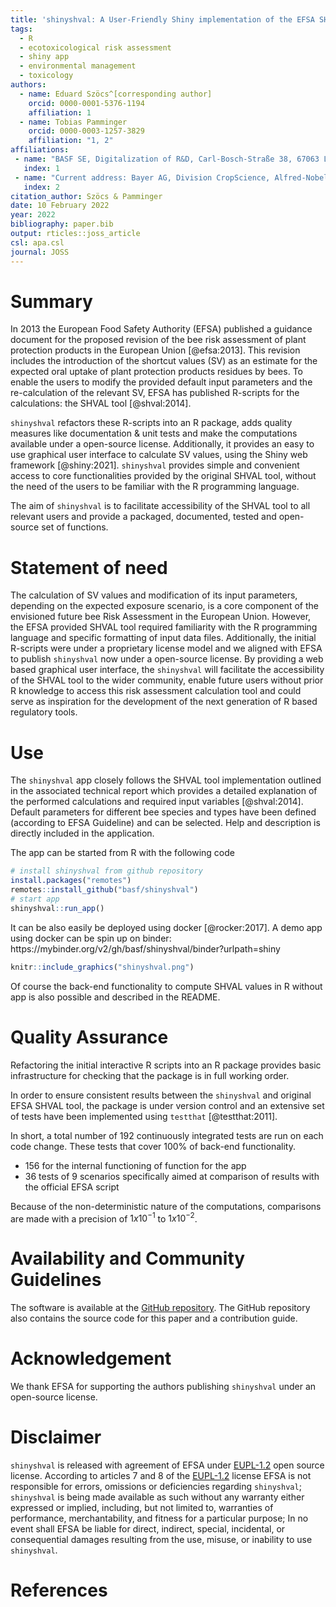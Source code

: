 ```yaml
---
title: 'shinyshval: A User-Friendly Shiny implementation of the EFSA SHVAL tool for the use in Bee risk assessment'
tags:
  - R
  - ecotoxicological risk assessment
  - shiny app
  - environmental management
  - toxicology
authors:
  - name: Eduard Szöcs^[corresponding author]
    orcid: 0000-0001-5376-1194
    affiliation: 1 
  - name: Tobias Pamminger
    orcid: 0000-0003-1257-3829
    affiliation: "1, 2"
affiliations:
 - name: "BASF SE, Digitalization of R&D, Carl-Bosch-Straße 38, 67063 Ludwigshafen am Rhein, Germany"
   index: 1
 - name: "Current address: Bayer AG, Division CropScience, Alfred-Nobel-Straße 50, 40789 Monheim am Rhein, Germany"
   index: 2
citation_author: Szöcs & Pamminger
date: 10 February 2022
year: 2022
bibliography: paper.bib
output: rticles::joss_article
csl: apa.csl
journal: JOSS
---
```


# Summary

In 2013 the European Food Safety Authority (EFSA) published a guidance document for the proposed revision of the bee risk assessment of plant protection products in the European Union [@efsa:2013]. 
This revision includes the introduction of the shortcut values (SV) as an estimate for the expected oral uptake of plant protection products residues by bees. 
To enable the users to modify the provided default input parameters and the re-calculation of the relevant SV, EFSA has published R-scripts for the calculations: the SHVAL tool [@shval:2014].

`shinyshval` refactors these R-scripts into an R package, adds quality measures like documentation & unit tests and make the computations available under a open-source license.
Additionally, it provides an easy to use graphical user interface to calculate SV values, using the Shiny web framework [@shiny:2021].
`shinyshval` provides simple and convenient access to core functionalities provided by the original SHVAL tool, without the need of the users to be familiar with the R programming language.

The aim of `shinyshval` is to facilitate accessibility of the SHVAL tool to all relevant users and provide a packaged, documented, tested and open-source set of functions. 


# Statement of need

The calculation of SV values and modification of its input parameters, depending on the expected exposure scenario, is a core component of the envisioned future bee Risk Assessment in the European Union. 
However, the EFSA provided SHVAL tool required familiarity with the R programming language and specific formatting of input data files.
Additionally, the initial R-scripts were under a proprietary license model and we aligned with EFSA to publish `shinyshval` now under a open-source license.
By providing a web based graphical user interface, the `shinyshval` will facilitate the accessibility of the SHVAL tool to the wider community, enable future users without prior R knowledge to access this risk assessment calculation tool and could serve as inspiration for the development of the next generation of R based regulatory tools.


# Use

The `shinyshval` app closely follows the SHVAL tool implementation outlined in the associated technical report which provides a detailed explanation of the performed calculations and required input variables [@shval:2014].
Default parameters for different bee species and types have been defined (according to EFSA Guideline) and can be selected.
Help and description is directly included in the application.

The app can be started from R with the following code

```r
# install shinyshval from github repository
install.packages("remotes")
remotes::install_github("basf/shinyshval")
# start app
shinyshval::run_app()
```

It can be also easily be deployed using docker [@rocker:2017].
A demo app using docker can be spin up on binder: https://mybinder.org/v2/gh/basf/shinyshval/binder?urlpath=shiny


```r
knitr::include_graphics("shinyshval.png")
```

Of course the back-end functionality to compute SHVAL values in R without app is also possible and described in the README.

# Quality Assurance

Refactoring the initial interactive R scripts into an R package provides basic infrastructure for checking that the package is in full working order.

In order to ensure consistent results between the `shinyshval` and original EFSA SHVAL tool,
the package is under version control and an extensive set of tests have been implemented using `testthat` [@testthat:2011]. 

In short, a total number of 192 continuously integrated tests are run on each code change.
These tests that cover 100% of back-end functionality. 

* 156 for the internal functioning of function for the app
* 36 tests of 9 scenarios specifically aimed at comparison of results with the official EFSA script

Because of the non-deterministic nature of the computations, comparisons are made with a precision of $1x10^{-1}$ to $1x10^{-2}$.


# Availability and Community Guidelines

The software is available at the [GitHub repository](https://github.com/basf/shinyshval).
The GitHub repository also contains the source code for this paper and a contribution guide.

# Acknowledgement

We thank EFSA for supporting the authors publishing `shinyshval` under an open-source license.

# Disclaimer

`shinyshval` is released with agreement of EFSA under [EUPL-1.2](https://joinup.ec.europa.eu/collection/eupl/eupl-text-eupl-12) open source license.
According to articles 7 and 8 of the [EUPL-1.2](https://joinup.ec.europa.eu/collection/eupl/eupl-text-eupl-12) license EFSA is not responsible for errors, omissions or deficiencies regarding `shinyshval`;
`shinyshval` is being made available as such without any warranty either expressed or implied, including, but not limited to, warranties of performance, merchantability, and fitness for a particular purpose; 
In no event shall EFSA be liable for direct, indirect, special, incidental, or consequential damages resulting from the use, misuse, or inability to use `shinyshval`.

# References
